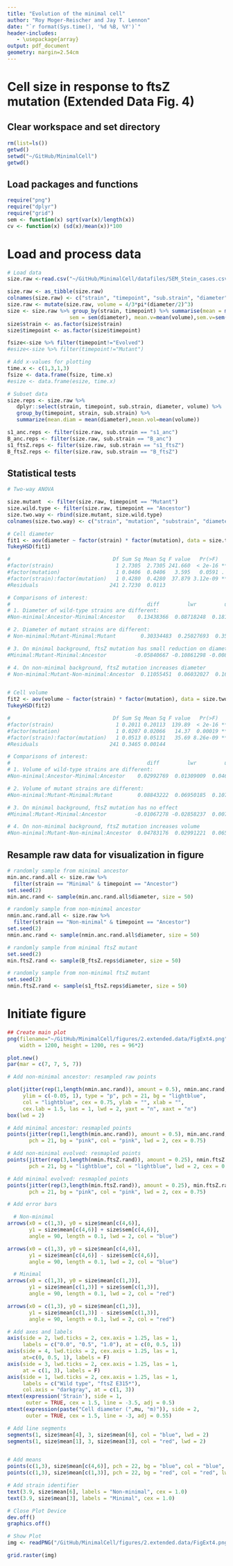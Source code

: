 ```yaml
---
title: "Evolution of the minimal cell"
author: "Roy Moger-Reischer and Jay T. Lennon"
date: "`r format(Sys.time(), '%d %B, %Y')`"
header-includes:
   - \usepackage{array}
output: pdf_document
geometry: margin=2.54cm
---
```


# Cell size in response to ftsZ mutation (Extended Data Fig. 4)

## Clear workspace and set directory

```r
rm(list=ls())
getwd()
setwd("~/GitHub/MinimalCell")
getwd()
```

## Load packages and functions
```r
require("png")
require("dplyr")
require("grid")
sem <- function(x) sqrt(var(x)/length(x))
cv <- function(x) (sd(x)/mean(x))*100
```

# Load and process data

```r
# Load data
size.raw <-read.csv("~/GitHub/MinimalCell/datafiles/SEM_Stein_cases.csv")

size.raw <- as_tibble(size.raw)
colnames(size.raw) <- c("strain", "timepoint", "sub.strain", "diameter")
size.raw <- mutate(size.raw, volume = 4/3*pi*(diameter/2)^3)
size <- size.raw %>% group_by(strain, timepoint) %>% summarise(mean = mean(diameter), 
                    sem = sem(diameter), mean.v=mean(volume),sem.v=sem(volume))
size$strain <- as.factor(size$strain)
size$timepoint <- as.factor(size$timepoint)

fsize<-size %>% filter(timepoint!="Evolved")
#esize<-size %>% filter(timepoint!="Mutant")

# Add x-values for plotting
time.x <- c(1,3,1,3)
fsize <- data.frame(fsize, time.x)
#esize <- data.frame(esize, time.x)

# Subset data
size.reps <- size.raw %>% 
   dplyr::select(strain, timepoint, sub.strain, diameter, volume) %>%
   group_by(timepoint, strain, sub.strain) %>%
   summarize(mean.diam = mean(diameter),mean.vol=mean(volume)) 

s1_anc.reps <- filter(size.raw, sub.strain == "s1_anc")
B_anc.reps <- filter(size.raw, sub.strain == "B_anc")
s1_ftsZ.reps <- filter(size.raw, sub.strain == "s1_ftsZ")
B_ftsZ.reps <- filter(size.raw, sub.strain == "B_ftsZ")
```

## Statistical tests

```r
# Two-way ANOVA

size.mutant  <- filter(size.raw, timepoint == "Mutant")
size.wild.type <- filter(size.raw, timepoint == "Ancestor")
size.two.way <- rbind(size.mutant, size.wild.type)
colnames(size.two.way) <- c("strain", "mutation", "substrain", "diameter", "volume")

# Cell diameter
fit1 <- aov(diameter ~ factor(strain) * factor(mutation), data = size.two.way)
TukeyHSD(fit1)

#                                 Df Sum Sq Mean Sq F value   Pr(>F)    
#factor(strain)                    1 2.7305  2.7305 241.660  < 2e-16 ***
#factor(mutation)                  1 0.0406  0.0406   3.595   0.0591 .  
#factor(strain):factor(mutation)   1 0.4280  0.4280  37.879 3.12e-09 ***
#Residuals                       241 2.7230  0.0113  

# Comparisons of interest:
#                                            diff         lwr         upr     p adj
# 1. Diameter of wild-type strains are different: 
#Non-minimal:Ancestor-Minimal:Ancestor    0.13438366  0.08718248  0.18158483 0.0000000

# 2. Diameter of mutant strains are different:
# Non-minimal:Mutant-Minimal:Mutant        0.30334483  0.25027693  0.35641272 0.0000000

# 3. On minimal background, ftsZ mutation has small reduction on diameter
#Minimal:Mutant-Minimal:Ancestor         -0.05840667 -0.10861298 -0.00820035 0.0152431

# 4. On non-minimal background, ftsZ mutation increases diameter
# Non-minimal:Mutant-Non-minimal:Ancestor  0.11055451  0.06032027  0.16078874 0.0000002


# Cell volume
fit2 <- aov(volume ~ factor(strain) * factor(mutation), data = size.two.way)
TukeyHSD(fit2)

#                                 Df Sum Sq Mean Sq F value   Pr(>F)    
#factor(strain)                    1 0.2011 0.20113  139.89  < 2e-16 ***
#factor(mutation)                  1 0.0207 0.02066   14.37  0.00019 ***
#factor(strain):factor(mutation)   1 0.0513 0.05131   35.69 8.26e-09 ***
#Residuals                       241 0.3465 0.00144

# Comparisons of interest:
#                                            diff         lwr         upr     p adj
# 1. Volume of wild-type strains are different: 
#Non-minimal:Ancestor-Minimal:Ancestor    0.02992769  0.01309009  0.046765283 0.0000406

# 2. Volume of mutant strains are different:
#Non-minimal:Mutant-Minimal:Mutant        0.08843222  0.06950185  0.107362596 0.0000000

# 3. On minimal background, ftsZ mutation has no effect
#Minimal:Mutant-Minimal:Ancestor         -0.01067278 -0.02858237  0.007236811 0.4142645

# 4. On non-minimal background, ftsZ mutation increases volume
#Non-minimal:Mutant-Non-minimal:Ancestor  0.04783176  0.02991221  0.065751306 0.0000000
```

## Resample raw data for visualization in figure

```r

# randomly sample from minimal ancestor
min.anc.rand.all <- size.raw %>%
  filter(strain == "Minimal" & timepoint == "Ancestor")
set.seed(2)
min.anc.rand <- sample(min.anc.rand.all$diameter, size = 50)

# randomly sample from non-minimal ancestor
nmin.anc.rand.all <- size.raw %>%
  filter(strain == "Non-minimal" & timepoint == "Ancestor")
set.seed(2)
nmin.anc.rand <- sample(nmin.anc.rand.all$diameter, size = 50)

# randomly sample from minimal ftsZ mutant
set.seed(2)
min.ftsZ.rand <- sample(B_ftsZ.reps$diameter, size = 50)

# randomly sample from non-minimal ftsZ mutant
set.seed(2)
nmin.ftsZ.rand <- sample(s1_ftsZ.reps$diameter, size = 50)
```


# Initiate figure

```r
## Create main plot
png(filename="~/GitHub/MinimalCell/figures/2.extended.data/FigExt4.png",
    width = 1200, height = 1200, res = 96*2) 

plot.new()
par(mar = c(7, 7, 5, 7))

# Add non-minimal ancestor: resampled raw points 

plot(jitter(rep(1,length(nmin.anc.rand)), amount = 0.5), nmin.anc.rand, xlim = c(0.25, 4.55),
     ylim = c(-0.05, 1), type = "p", pch = 21, bg = "lightblue", 
     col = "lightblue", cex = 0.75, ylab = "", xlab = "", 
     cex.lab = 1.5, las = 1, lwd = 2, yaxt = "n", xaxt = "n")
box(lwd = 2)

# Add minimal ancestor: resmapled points
points(jitter(rep(1,length(min.anc.rand)), amount = 0.5), min.anc.rand,
       pch = 21, bg = "pink", col = "pink", lwd = 2, cex = 0.75)

# Add non-minimal evolved: resmapled points
points(jitter(rep(3,length(nmin.ftsZ.rand)), amount = 0.25), nmin.ftsZ.rand,
       pch = 21, bg = "lightblue", col = "lightblue", lwd = 2, cex = 0.75)

# Add minimal evolved: resmapled points
points(jitter(rep(3,length(min.ftsZ.rand)), amount = 0.25), min.ftsZ.rand,
       pch = 21, bg = "pink", col = "pink", lwd = 2, cex = 0.75)

# Add error bars

  # Non-minimal
arrows(x0 = c(1,3), y0 = size$mean[c(4,6)], 
       y1 = size$mean[c(4,6)] + size$sem[c(4,6)], 
       angle = 90, length = 0.1, lwd = 2, col = "blue")

arrows(x0 = c(1,3), y0 = size$mean[c(4,6)], 
       y1 = size$mean[c(4,6)] - size$sem[c(4,6)], 
       angle = 90, length = 0.1, lwd = 2, col = "blue")

  # Minimal
arrows(x0 = c(1,3), y0 = size$mean[c(1,3)], 
       y1 = size$mean[c(1,3)] + size$sem[c(1,3)], 
       angle = 90, length = 0.1, lwd = 2, col = "red")

arrows(x0 = c(1,3), y0 = size$mean[c(1,3)], 
       y1 = size$mean[c(1,3)] - size$sem[c(1,3)], 
       angle = 90, length = 0.1, lwd = 2, col = "red")

# Add axes and labels
axis(side = 2, lwd.ticks = 2, cex.axis = 1.25, las = 1,
     labels = c("0.0", "0.5", "1.0"), at = c(0, 0.5, 1))
axis(side = 4, lwd.ticks = 2, cex.axis = 1.25, las = 1,
     at=c(0, 0.5, 1), labels = F)
axis(side = 3, lwd.ticks = 2, cex.axis = 1.25, las = 1,
     at = c(1, 3), labels = F)
axis(side = 1, lwd.ticks = 2, cex.axis = 1.25, las = 1,
     labels = c("Wild type", "ftsZ E315*"), 
     col.axis = "darkgray", at = c(1, 3))
mtext(expression('Strain'), side = 1,
      outer = TRUE, cex = 1.5, line = -3.5, adj = 0.5)
mtext(expression(paste("Cell diameter (",mu, "m)")), side = 2, 
      outer = TRUE, cex = 1.5, line = -3, adj = 0.55)

# Add line segments
segments(1, size$mean[4], 3, size$mean[6], col = "blue", lwd = 2)
segments(1, size$mean[1], 3, size$mean[3], col = "red", lwd = 2)


# Add means
points(c(1,3), size$mean[c(4,6)], pch = 22, bg = "blue", col = "blue", lwd = 2, cex = 2)
points(c(1,3), size$mean[c(1,3)], pch = 22, bg = "red", col = "red", lwd = 2, cex = 2)

# Add strain identifier
text(3.9, size$mean[6], labels = "Non-minimal", cex = 1.0)
text(3.9, size$mean[3], labels = "Minimal", cex = 1.0)

# Close Plot Device
dev.off()
graphics.off()

# Show Plot
img <- readPNG("/GitHub/MinimalCell/figures/2.extended.data/FigExt4.png")

grid.raster(img)
```
